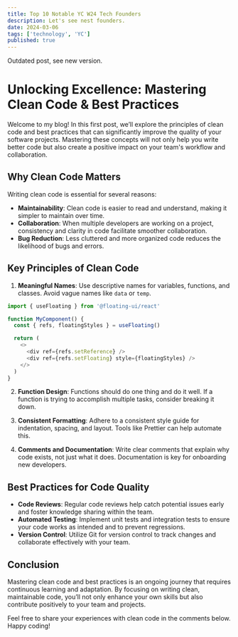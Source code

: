 ```yaml
---
title: Top 10 Notable YC W24 Tech Founders
description: Let's see nest founders.
date: 2024-03-06
tags: ['technology', 'YC']
published: true
---
```


<Callout type='warning'>Outdated post, see new version.</Callout>

# Unlocking Excellence: Mastering Clean Code & Best Practices

Welcome to my blog! In this first post, we’ll explore the principles of clean code and best practices that can significantly improve the quality of your software projects. Mastering these concepts will not only help you write better code but also create a positive impact on your team's workflow and collaboration.

## Why Clean Code Matters

Writing clean code is essential for several reasons:

- **Maintainability**: Clean code is easier to read and understand, making it simpler to maintain over time.
- **Collaboration**: When multiple developers are working on a project, consistency and clarity in code facilitate smoother collaboration.
- **Bug Reduction**: Less cluttered and more organized code reduces the likelihood of bugs and errors.

## Key Principles of Clean Code

1. **Meaningful Names**: Use descriptive names for variables, functions, and classes. Avoid vague names like `data` or `temp`.

```js {4} showLineNumbers title="example.js"
import { useFloating } from '@floating-ui/react'

function MyComponent() {
  const { refs, floatingStyles } = useFloating()

  return (
    <>
      <div ref={refs.setReference} />
      <div ref={refs.setFloating} style={floatingStyles} />
    </>
  )
}
```

2. **Function Design**: Functions should do one thing and do it well. If a function is trying to accomplish multiple tasks, consider breaking it down.

3. **Consistent Formatting**: Adhere to a consistent style guide for indentation, spacing, and layout. Tools like Prettier can help automate this.

4. **Comments and Documentation**: Write clear comments that explain why code exists, not just what it does. Documentation is key for onboarding new developers.

## Best Practices for Code Quality

- **Code Reviews**: Regular code reviews help catch potential issues early and foster knowledge sharing within the team.
- **Automated Testing**: Implement unit tests and integration tests to ensure your code works as intended and to prevent regressions.
- **Version Control**: Utilize Git for version control to track changes and collaborate effectively with your team.

## Conclusion

Mastering clean code and best practices is an ongoing journey that requires continuous learning and adaptation. By focusing on writing clean, maintainable code, you’ll not only enhance your own skills but also contribute positively to your team and projects.

Feel free to share your experiences with clean code in the comments below. Happy coding!
